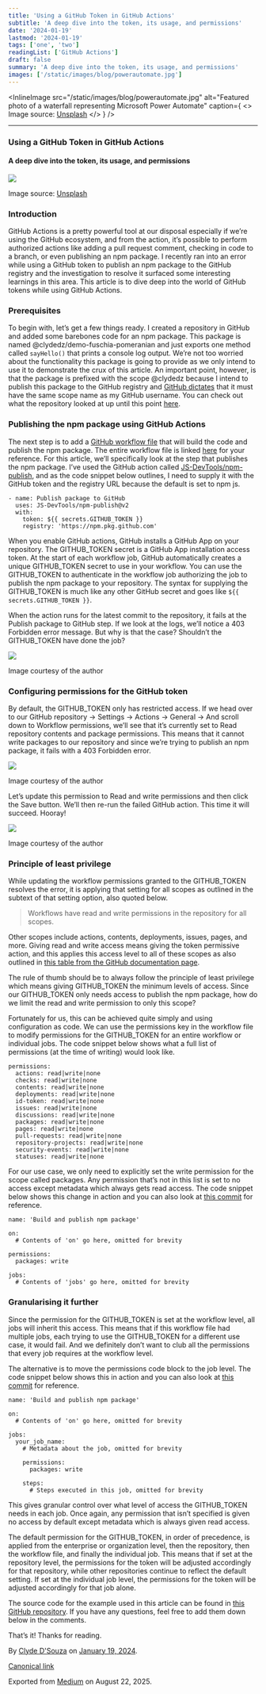 ```yaml
---
title: 'Using a GitHub Token in GitHub Actions'
subtitle: 'A deep dive into the token, its usage, and permissions'
date: '2024-01-19'
lastmod: '2024-01-19'
tags: ['one', 'two']
readingList: ['GitHub Actions']
draft: false
summary: 'A deep dive into the token, its usage, and permissions'
images: ['/static/images/blog/powerautomate.jpg']
---
```


<InlineImage
  src="/static/images/blog/powerautomate.jpg"
  alt="Featured photo of a waterfall representing Microsoft Power Automate"
  caption={
    <>
      Image source: <a href="https://unsplash.com/photos/waAAaeC9hns">Unsplash</a>
    </>
  }
/>

---

### Using a GitHub Token in GitHub Actions

#### A deep dive into the token, its usage, and permissions

![](https://cdn-images-1.medium.com/max/800/1*kuycwFz6q2dNEBpR31fKqA.jpeg)

Image source: [Unsplash](https://unsplash.com/photos/a-bunch-of-keys-that-are-on-a-yellow-background-vLuj--T3Fp8)

### Introduction

GitHub Actions is a pretty powerful tool at our disposal especially if we’re using the GitHub ecosystem, and from the action, it’s possible to perform authorized actions like adding a pull request comment, checking in code to a branch, or even publishing an npm package. I recently ran into an error while using a GitHub token to publish an npm package to the GitHub registry and the investigation to resolve it surfaced some interesting learnings in this area. This article is to dive deep into the world of GitHub tokens while using GitHub Actions.

### Prerequisites

To begin with, let’s get a few things ready. I created a repository in GitHub and added some barebones code for an npm package. This package is named @clydedz/demo-fuschia-pomeranian and just exports one method called `sayHello()` that prints a console log output. We’re not too worried about the functionality this package is going to provide as we only intend to use it to demonstrate the crux of this article. An important point, however, is that the package is prefixed with the scope @clydedz because I intend to publish this package to the GitHub registry and [GitHub dictates](https://github.com/orgs/community/discussions/52267#discussioncomment-5554918) that it must have the same scope name as my GitHub username. You can check out what the repository looked at up until this point [here](https://github.com/ClydeDz/github-npm-package-token-demo/commit/5575ec67b22a8ec4e74e910eb55baed37eebd2c0).

### Publishing the npm package using GitHub Actions

The next step is to add a [GitHub workflow file](https://github.com/ClydeDz/github-npm-package-token-demo/commit/7b5135e2b40b325c18e5a30d06f864aea3f0f5dd) that will build the code and publish the npm package. The entire workflow file is linked [here](https://github.com/ClydeDz/github-npm-package-token-demo/commit/7b5135e2b40b325c18e5a30d06f864aea3f0f5dd) for your reference. For this article, we’ll specifically look at the step that publishes the npm package. I’ve used the GitHub action called [JS-DevTools/npm-publish](https://github.com/marketplace/actions/npm-publish), and as the code snippet below outlines, I need to supply it with the GitHub token and the registry URL because the default is set to npm js.

```
- name: Publish package to GitHub
  uses: JS-DevTools/npm-publish@v2
  with:
    token: ${{ secrets.GITHUB_TOKEN }}
    registry: 'https://npm.pkg.github.com'
```

When you enable GitHub actions, GitHub installs a GitHub App on your repository. The GITHUB_TOKEN secret is a GitHub App installation access token. At the start of each workflow job, GitHub automatically creates a unique GITHUB_TOKEN secret to use in your workflow. You can use the GITHUB_TOKEN to authenticate in the workflow job authorizing the job to publish the npm package to your repository. The syntax for supplying the GITHUB_TOKEN is much like any other GitHub secret and goes like `${{ secrets.GITHUB_TOKEN }}`.

When the action runs for the latest commit to the repository, it fails at the Publish package to GitHub step. If we look at the logs, we’ll notice a 403 Forbidden error message. But why is that the case? Shouldn’t the GITHUB_TOKEN have done the job?

![](https://cdn-images-1.medium.com/max/800/1*VKyk0zvlqholefiuLsktFQ.png)

Image courtesy of the author

### Configuring permissions for the GitHub token

By default, the GITHUB_TOKEN only has restricted access. If we head over to our GitHub repository → Settings → Actions → General → And scroll down to Workflow permissions, we’ll see that it’s currently set to Read repository contents and package permissions. This means that it cannot write packages to our repository and since we’re trying to publish an npm package, it fails with a 403 Forbidden error.

![](https://cdn-images-1.medium.com/max/800/1*7qC7Dmo49CEPqAi6GZUDcA.png)

Image courtesy of the author

Let’s update this permission to Read and write permissions and then click the Save button. We’ll then re-run the failed GitHub action. This time it will succeed. Hooray!

![](https://cdn-images-1.medium.com/max/800/1*AxWXHRKMiemrN-Frzx2dxw.png)

Image courtesy of the author

### Principle of least privilege

While updating the workflow permissions granted to the GITHUB_TOKEN resolves the error, it is applying that setting for all scopes as outlined in the subtext of that setting option, also quoted below.

> Workflows have read and write permissions in the repository for all scopes.

Other scopes include actions, contents, deployments, issues, pages, and more. Giving read and write access means giving the token permissive action, and this applies this access level to all of these scopes as also outlined in [this table from the GitHub documentation page](https://docs.github.com/en/actions/security-guides/automatic-token-authentication#permissions-for-the-github_token).

The rule of thumb should be to always follow the principle of least privilege which means giving GITHUB_TOKEN the minimum levels of access. Since our GITHUB_TOKEN only needs access to publish the npm package, how do we limit the read and write permission to only this scope?

Fortunately for us, this can be achieved quite simply and using configuration as code. We can use the permissions key in the workflow file to modify permissions for the GITHUB_TOKEN for an entire workflow or individual jobs. The code snippet below shows what a full list of permissions (at the time of writing) would look like.

```
permissions:
  actions: read|write|none
  checks: read|write|none
  contents: read|write|none
  deployments: read|write|none
  id-token: read|write|none
  issues: read|write|none
  discussions: read|write|none
  packages: read|write|none
  pages: read|write|none
  pull-requests: read|write|none
  repository-projects: read|write|none
  security-events: read|write|none
  statuses: read|write|none
```

For our use case, we only need to explicitly set the write permission for the scope called packages. Any permission that’s not in this list is set to no access except metadata which always gets read access. The code snippet below shows this change in action and you can also look at [this commit](https://github.com/ClydeDz/github-npm-package-token-demo/commit/e4b5cd17a378f96bfba03e1a777322b75b5571c3) for reference.

```
name: 'Build and publish npm package'

on:
  # Contents of 'on' go here, omitted for brevity

permissions:
  packages: write

jobs:
  # Contents of 'jobs' go here, omitted for brevity
```

### Granularising it further

Since the permission for the GITHUB_TOKEN is set at the workflow level, all jobs will inherit this access. This means that if this workflow file had multiple jobs, each trying to use the GITHUB_TOKEN for a different use case, it would fail. And we definitely don’t want to club all the permissions that every job requires at the workflow level.

The alternative is to move the permissions code block to the job level. The code snippet below shows this in action and you can also look at [this commit](https://github.com/ClydeDz/github-npm-package-token-demo/commit/48014e859ec891b2b853ce6efc1db770799808fe) for reference.

```
name: 'Build and publish npm package'

on:
  # Contents of 'on' go here, omitted for brevity

jobs:
  your_job_name:
    # Metadata about the job, omitted for brevity

    permissions:
      packages: write

    steps:
      # Steps executed in this job, omitted for brevity
```

This gives granular control over what level of access the GITHUB_TOKEN needs in each job. Once again, any permission that isn’t specified is given no access by default except metadata which is always given read access.

The default permission for the GITHUB_TOKEN, in order of precedence, is applied from the enterprise or organization level, then the repository, then the workflow file, and finally the individual job. This means that if set at the repository level, the permissions for the token will be adjusted accordingly for that repository, while other repositories continue to reflect the default setting. If set at the individual job level, the permissions for the token will be adjusted accordingly for that job alone.

The source code for the example used in this article can be found in [this GitHub repository](https://github.com/ClydeDz/github-npm-package-token-demo). If you have any questions, feel free to add them down below in the comments.

That’s it! Thanks for reading.

By [Clyde D'Souza](https://medium.com/@clydedz) on [January 19, 2024](https://medium.com/p/8a71361b564b).

[Canonical link](https://medium.com/@clydedz/using-a-github-token-in-github-actions-8a71361b564b)

Exported from [Medium](https://medium.com) on August 22, 2025.
